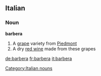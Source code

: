 ==Italian==

===Noun===
'''barbera''' {{m}} {{inv}}

# A [[grape]] variety from [[Piedmont]]
# A dry [[red wine]] made from these grapes

[[Category:Italian nouns]]

[[de:barbera]]
[[fr:barbera]]
[[it:barbera]]